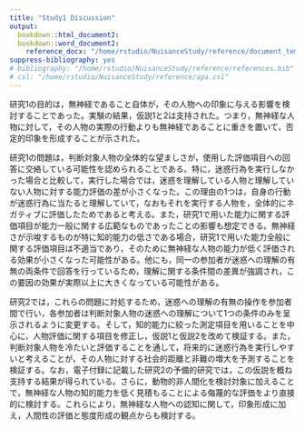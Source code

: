 ```yaml
---
title: "Study1 Discussion"
output:
  bookdown::html_document2:
  bookdown::word_document2:
    reference_docx: "/home/rstudio/NuisanceStudy/reference/document_template.docx"
suppress-bibliography: yes
# bibliography: "/home/rstudio/NuisanceStudy/reference/references.bib"
# csl: "/home/rstudio/NuisanceStudy/reference/apa.csl"
---
```


研究1の目的は，無神経であること自体が，その人物への印象に与える影響を検討することであった。実験の結果，仮説1と2は支持された。つまり，無神経な人物に対して，その人物の実際の行動よりも無神経であることに重きを置いて，否定的印象を形成することが示された。

研究1の問題は，判断対象人物の全体的な望ましさが，使用した評価項目への回答に交絡している可能性を認められることである。特に，迷惑行為を実行しなかった場合と比較して，実行した場合では，迷惑を理解している人物と理解していない人物に対する能力評価の差が小さくなった。この理由の1つは，自身の行動が迷惑行為に当たると理解していて，なおもそれを実行する人物を，全体的にネガティブに評価したためであると考える。また，研究1で用いた能力に関する評価項目が能力一般に関する広範なものであったことの影響も想定できる。無神経さが示唆するものが特に知的能力の低さである場合，研究1で用いた能力全般に関する評価項目は不適当であり，そのために無神経な人物の能力が低く評価される効果が小さくなった可能性がある。他にも，同一の参加者が迷惑への理解の有無の両条件で回答を行っているため，理解に関する条件間の差異が強調され，この要因の効果が実際以上に大きくなっている可能性がある。

研究2では，これらの問題に対処するため，迷惑への理解の有無の操作を参加者間で行い，各参加者は判断対象人物の迷惑への理解について1つの条件のみを呈示されるように変更する。そして，知的能力に絞った測定項目を用いることを中心に，人物評価に関する項目を修正し，仮説1と仮説2を改めて検証する。また，判断対象人物を冷たいと評価することを通して，将来的に迷惑行為を実行しやすいと考えることが，その人物に対する社会的距離と非難の増大を予測することを検証する。なお，電子付録に記載した研究2の予備的研究では，この仮説を概ね支持する結果が得られている。さらに，動物的非人間化を検討対象に加えることで，無神経な人物の知的能力を低く見積もることによる侮蔑的な評価をより直接的に検討する。これらにより，無神経な人物への認知に関して，印象形成に加え，人間性の評価と態度形成の観点からも検討する。

